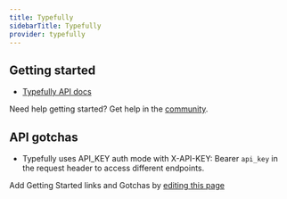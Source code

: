 ```yaml
---
title: Typefully
sidebarTitle: Typefully
provider: typefully
---
```



<Overview />
<PreBuiltTooling provider={providers[pageMetadata.provider]} />


## Getting started

-   [Typefully API docs](https://support.typefully.com/en/articles/8718287-typefully-api)

<Tip>Need help getting started? Get help in the [community](https://nango.dev/slack).</Tip>

## API gotchas

- Typefully uses API_KEY auth mode with X-API-KEY: Bearer `api_key` in the request header to access different endpoints.

<Note>Add Getting Started links and Gotchas by [editing this page](https://github.com/nangohq/nango/tree/master/docs-v2/integrations/all/typefully.mdx)</Note>